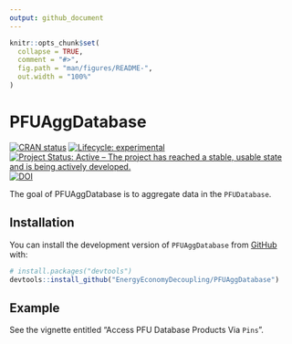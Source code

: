 ```yaml
---
output: github_document
---
```


<!-- README.md is generated from README.Rmd. Please edit that file -->

```r
knitr::opts_chunk$set(
  collapse = TRUE,
  comment = "#>",
  fig.path = "man/figures/README-",
  out.width = "100%"
)
```

# PFUAggDatabase

<!-- README.md is generated from README.Rmd. Please edit README.Rmd. -->

<!-- badges: start -->
[![CRAN status](https://www.r-pkg.org/badges/version/PFUAggDatabase)](https://cran.r-project.org/package=PFUAggDatabase)
[![Lifecycle: experimental](https://img.shields.io/badge/lifecycle-experimental-orange.svg)](https://lifecycle.r-lib.org/articles/stages.html#experimental)
[![Project Status: Active – The project has reached a stable, usable state and is being actively developed.](https://www.repostatus.org/badges/latest/active.svg)](https://www.repostatus.org/#active)
[![DOI](https://zenodo.org/badge/DOI/10.5281/zenodo.6409759.svg)](https://doi.org/10.5281/zenodo.6409759)
<!-- badges: end -->


The goal of PFUAggDatabase is to aggregate data in the `PFUDatabase`.

## Installation

You can install the development version of `PFUAggDatabase` from [GitHub](https://github.com/) with:

``` r
# install.packages("devtools")
devtools::install_github("EnergyEconomyDecoupling/PFUAggDatabase")
```


## Example

See the vignette entitled "Access PFU Database Products Via `Pins`".






